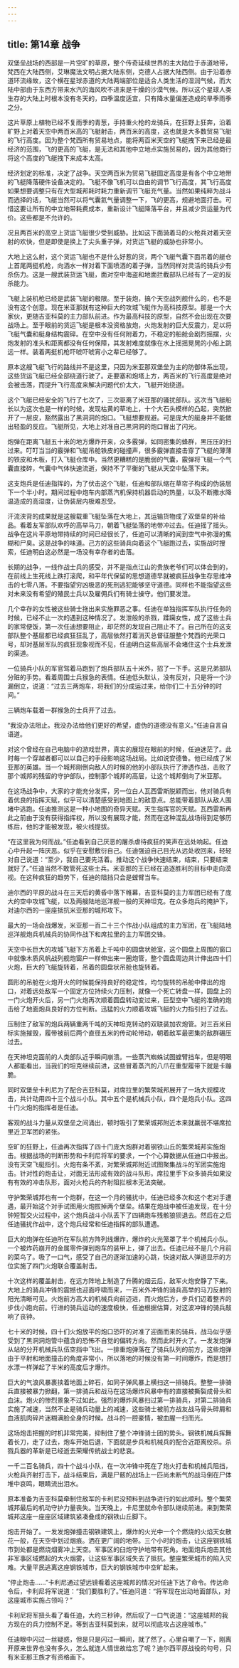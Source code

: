 ```yaml
---
---
---
```

title: 第14章 战争
---



双堡垒战场的西部是一片空旷的草原，整个传奇延续世界的主大陆位于赤道地带，梵西在大陆西侧，艾琳魔法文明占据大陆东侧，克德人占据大陆西侧。由于沿着赤道环流缘故，这个横在星球赤道的大陆两端部位是适合人类生活的湿润气候，而大陆中部由于东西方带来水汽的海风吹不进来是干燥的沙漠气候。所以这个星球人类生存的大陆上时根本没有冬天的，四季温度适宜，只有降水量偏差造成的旱季雨季之分。

这片草原上植物已经不复雨季的青葱，手持重火枪的龙骑兵，在狂野上狂奔，沿着旷野上对着天空中两百米高的飞艇射击，两百米的高度，这也就是大多数贸易飞艇的飞行高度。因为整个梵西所有贸易地点，能将两百米天空的飞艇拽下来已经是最经济的范围，飞的更高的飞艇，是无法和其他中立地点实施贸易的，因为其他商行将这个高度的飞艇拽下来成本太高。

经济划定的标准，决定了战争。天空两百米为贸易飞艇固定高度是有各个中立地带的飞艇降落硬件设备决定的。飞艇不像飞机可以自由的调节飞行高度，其飞行高度如果想要调整只有在大型城邦耗时耗力重新调节飞艇充气量。当然如果纯粹为战斗而选择的话，飞艇当然可以将气囊氦气量调整一下，飞的更高，规避地面打击。可惜这要让所有的中立地带耗费成本，重新设计飞艇降落平台，并且减少货运量为代价。这些都是不允许的。

况且两百米的高空上货运飞艇很少受到威胁。比如这下面骑着马的火枪兵对着天空射的欢快，但是即使是换上了尖头重子弹，对货运飞艇的威胁也非常小。

大地上这么射，这个货运飞艇也不是什么好惹的货，两个飞艇气囊下面吊着的艇仓上首尾两挺机枪，向洒水一样对着下面喷洒的着子弹，当然同样对灵活的骑兵少有杀伤力。这是一艘武装货运飞艇，面对空中海盗和地面拦截部队已经有了一定的反杀能力。

飞艇上装机枪已经是武装飞艇的极限。至于装炮，搞个天空战列舰什么的，也不是没有这个创意。现在米亚那就有这种巨大的攻城飞艇作为高科技原型。那是一个大家伙，更随吉亚科莫的主力部队前进。作为最高科技的原型，自然不会出现在次要战场上。至于眼前的货运飞艇是根本没资格放炮，火炮发射的巨大反震力，足以将飞艇气囊和艇身结构震碎。在空中没有任何附着力，不稳定的船舱会剧烈摇摆，火炮发射的准头和距离都没有任何保障，其发射难度就像在水上摇摇晃晃的小船上跳远一样。装着两挺机枪吓唬吓唬宵小之辈已经够了。

原本这艘飞艇飞行的路线并不是这里，只因为米亚那双堡垒为主的防御体系出现，这些货运飞艇已经全部绕道行驶了。走要塞和炮塔上方，两百米的飞行高度是绝对会被击落，而提升飞行高度来解决问题代价太大，飞艇开始绕道。

这个飞艇已经安全的飞行了七次了，三次驱离了米亚那的骚扰部队。这次当飞艇船长以为这次也是一样的时候，发现枯黄的草地上，十个大石头模样的凸起，突然掀开了一层皮，豁然露出了黑洞洞的炮口。飞艇想要规避。可是庞大的艇身并不能做出轻盈的反应。飞艇所见，大地上对准自己黑洞洞的炮口冒出了闪光。

炮弹在距离飞艇五十米的地方爆炸开来，众多霰弹，如同密集的蜂群，黑压压的扫过来。叮叮当当的霰弹和飞艇吊舱铁皮的碰撞声，很多霰弹直接击穿了飞艇的薄薄的铁皮和木板，打入飞艇仓库中。当然更糟糕的是脆弱的气囊，霰弹将飞艇一个气囊直接碎，气囊中气体快速流逝，保持不了平衡的飞艇从天空中坠落下来。

这支炮兵是任迪指挥的，为了伏击这个飞艇，任迪和部队缩在草帘子构成的伪装层下一个半小时。期间过程中炮车内部蒸汽机保持机器启动的热量，以及不断撒水降温造成的高湿度，让伪装层内极难忍受。

汗流浃背的成果就是这艘载重飞艇坠落在大地上，其运输货物成了双堡垒的补给品。看着友军部队欢呼的高举马刀，朝着飞艇坠落的地带冲过去。任迪摇了摇头。战争在这片平原地带持续的时间已经很长了，任迪可以清晰的闻到空气中弥漫的焦糊和尸臭。这是战争的味道。己方的这些骑兵向着这个飞艇跑过去，实施战时搜索，任迪明白这必然是一场没有幸存者的击落。

长期的战争，一线作战士兵的感受，并不是指点江山的贵族老爷们可以体会到的，在前线上生死线上跌打滚爬，和平年代保留的思想道德早就被疯狂战争生存思维冲击的七零八落。不要指望穷凶极恶的死刑逃犯能够坚守道德。同样也不能指望这些对未来没有希望的殖民士兵以及雇佣兵们有骑士操守。他们要发泄。

几个幸存的女性被这些骑士拖出来实施罪恶之事。任迪在单独指挥军队执行任务的时候，已经不止一次的遇到这种情况了。发泄般的杀戮，蹂躏女性，成了这些士兵的家常便饭，第一次任迪想要阻止，却茫然的发现自己阻止不了。自己所在的这支部队整个基层都已经疯狂狂乱了，高层依然打着消灭总督征服整个梵西的光荣口号，却对基层军队的疯狂现象视而不见，任迪明白这些高层不会堵住这个士兵发泄的渠道。

一位骑兵小队的军官驾着马跑到了炮兵部队五十米外，招了一下手。这是兄弟部队分赃的手势。看着周围士兵猴急的表情。任迪低头默认，没有反对，只是将一个沙漏倒立，说道：“过去三两炮车，将我们的分成运过来，给你们二十五分钟的时间。”

三辆炮车载着一群猴急的士兵开了过去。

“我没办法阻止。我没办法给他们更好的希望，虚伪的道德没有意义。”任迪自言自语道。

对这个曾经在自己电脑中的游戏世界，真实的展现在眼前的时候，任迪迷茫了。此时每一个穿越者都可以以自己的手段影响这场战局。比如说安德鲁。他已经成了米亚那的英雄。当一个城邦刚倒向敌人的时候的他的小部队执行了渗透作战，击败了那个城邦的残留的守护部队，控制那个城邦的高层，让这个城邦倒向了米亚那。

在这场战争中，大家的才能充分发挥，另一位白人瓦西雷斯脱颖而出，他对骑兵有着优良的指挥天赋，似乎可以清楚感受到地图上的敌意点。总能带着部队从敌人围堵中逃跑。任迪推测这是一种小地图的奇异天赋。天生指挥官的天赋。瓦西雷斯再此之前由于没有获得指挥权，所以没有展现才能，然而在这种混乱战场得到足够历练后，他的才能被发现，被火线提拔。

“在这里我为何而战。”任迪看到自己厌恶的屠杀虐待疯狂的笑声在远处响起。任迪心中升起一阵厌恶。似乎在安慰敷衍自己。任迪强迫自己目光从远处收回来，轻轻对自己说道：“至少，我自己要先活着。推动这个战争快速结束，结束，只要结束就好了。”任迪当然不敢管死这些士兵。米亚那的王已经在追逐胜利的目标中走向漠视。在这种疯狂的趋势下，任迪的阻挡只会是螳臂当车。

迪尔西的平原的战斗在三天后的黄昏中落下帷幕，吉亚科莫的主力军团已经有了庞大的空中攻城飞艇，以及两艘陆地巡洋舰一般的天神坦克。在众多炮兵的掩护下，对迪尔西的一座座抵抗米亚那的城邦攻下。

最大的一场会战爆发，米亚那一百二十三个作战小队组成的主力军团，在飞艇陆地巡洋舰炮兵机械兵的协同作战下和席拉里的主力军团交锋。

天空中长巨大的攻城飞艇下方吊着上千吨中的圆盘状舱室，这个圆盘上周围的窗口中就像木质风帆战列舰炮窗户一样伸出来一圈炮管，整个圆盘周边共计伸出四十们火炮，巨大的飞艇旋转着，吊着的圆盘状吊舱也旋转着。

圆形的吊舱在火炮开火的时候能保持良好的稳定性，均匀旋转的吊舱中伸出的炮口，对着远处敌军一个固定方位持续火力压制，就像一个死亡转盘一样，圆盘上的一门火炮开火后，另一门火炮再次顺着圆盘转动变过来，巨型空中飞艇的准确的炮击给了地面炮兵良好的方位判断。迅猛的火力顺着攻城飞艇的火力指引扫了过去。

压制住了敌军的炮兵两辆重两千吨的天神坦克转动的双联装加农炮管。对三百米目标实施摧毁，履带被前后两个直径五米的传动轮带动，朝着敌军最密集的敌群碾压过去。

在天神坦克面前的人类部队近乎瞬间崩溃。一些蒸汽蜘蛛试图螳臂挡车，但是明眼人都能看出，当我们的坦克继续前进，这些冒着蒸汽的八爪在重型履带下就是卡蹦脆。

同时双堡垒卡利尼为了配合吉亚科莫，对席拉里的繁荣城邦展开了一场大规模攻击，共计动用四十三个战斗小队。其中五个是机械兵小队，四个是炮兵小队。这四十门火炮的指挥者是任迪。

客观的战斗力量从双堡垒之间涌出，顿时吸引了繁荣城邦附近本来就羸弱不堪席拉里近卫军团的紧张。

空旷的狂野上，任迪再次指挥了四十门庞大炮群对着钢铁山丘的繁荣城邦实施炮击。根据战场的判断形势和卡利尼将军的要求，一个个心算数据从任迪口中报出。没有天空飞艇指引。火炮有条不紊，对繁荣城邦附近试图聚集战斗的军团实施炮击。针对性的炮击让，对面无法形成有效的战斗队形。席拉里手下众多骑兵如果没有有效的冲击队形，面对火枪兵的齐射阻拦根本无法突破。

守护繁荣城邦也有一个炮群，在这一个月的骚扰中，任迪已经多次和这个老对手遭遇，最开始这个对手试图用火炮拔掉两个堡垒。结果在炮战中被任迪发现，在十分钟短暂交火过程中，这个炮兵战斗小队丢下了四辆炮车残骸狼狈退去。然后在之后任迪骚扰作战中，这个炮兵经常和任迪指挥的部队遭遇。

巨大的炮弹在任迪所在军队前方阵列线爆炸，爆炸的火光笼罩了半个机械兵小队。一个被炸药崩开的金属零件弹到炮车的装甲上，弹了出去。任迪已经不是几个月前的菜鸟了。吸了一口气，感受了自己的逐渐加速的心跳，快速对敌人弹道显示的方位实施了四门火炮联合覆盖射击。

十次这样的覆盖射击，在远方阵地上制造了升腾的烟云后，敌军火炮安静了下来。大地上的骑兵冲锋的震撼也迎面呼啸而来，一百米外冲锋的骑兵高举的马刀反射的阳光清晰可见。火炮前方高大的机械兵向前迈进，而火炮后方，步兵们迈着整齐的步伐小跑向前。行进的骑兵运动的速度极快，任迪根据估算，对这波冲锋的骑兵敲响了丧钟。

七十米的时候，四十们火炮放平的炮口恐吓的对准了迎面而来的骑兵，战马似乎感受到了黑洞洞炮管中蕴含的恐怖不自觉的偏转方向。然而此时开火了。一发发炮弹从站的分开机械兵队伍空挡中飞出。一排重炮弹落在了骑兵队列的前方，这些炮弹由于平射和地面撞击的角度非常小，所以落地的时候没有第一时间爆炸，而是想打水漂一样弹起了半米的高度后才爆炸。

巨大的气浪风暴裹挟着地面上碎石，如同子弹风暴上横扫这一排骑兵。整整一排骑兵直接被暴力掀翻，第一排骑兵和战马在这场爆炸风暴中有的直接被撕裂成骨头和血沫。炮火的惨烈景象不过如此。强烈的爆炸风暴扫过第一排骑兵，对第二排骑兵实施了减速，当然不止是骑兵动量上的减速，这些骑士被前方战友战马骨头碎屑和血液肌肉碎片迷糊满脸全身的时候。战斗的一腔豪情，被血腥一扫而光。

这场炮击把握的时机非常完美，抑制住了整个冲锋骑士团的势头。钢铁机械兵挥舞着长刀，走了过去，炮车开始后退，下面就是步兵和机械兵的配合近距离绞杀。杀戮兵器的革新是已经逝去荣耀传统战士的悲哀。

一千二百名骑兵，四十个战斗小队，在一次冲锋中死在了炮火打击和机械兵阻挡，火枪兵齐射打击下，战斗结束后，满是尸骸的战场上一匹尚未断气的战马倒在尸体堆中哀鸣，眼睛流出泪水。

原本准备为吉亚科莫牵制住敌军的卡利尼没预料到战争进行的如此顺利。整个繁荣城邦最后的机动守护力量丧失。当天晚上，卡尼里就命令部队继续前进。来到繁荣城邦这座一座座区域建筑紧凑叠成的钢铁山丘脚下。

炮击开始了。一发发炮弹撞击钢铁建筑上，爆炸的火光中一个个燃烧的火焰天女散花一般，在天空中划过烟痕。洒在更广阔的地带。三个小时的炮击，让这座钢铁城市到处都是燃烧烟雾冲上天空。军事区的臼炮守护地带有死角。地面炮兵炮击其他非军事区域燃起的大火烟雾，让这些军事区域失去了抵抗。整座繁荣城市的陷入灾难。大量平民逃离这座钢铁城市，巨大的钢铁城市中空旷起来。

“停止炮击……”卡利尼通过望远镜看着这座城邦的情况对任迪下达了命令。传达命令后，卡利尼将军说道：“我们要胜利了。”任迪问道：“将军现在出动地面部队，对这座城市实施占领吗？”

卡利尼将军扭头看了看任迪，大约三秒钟，然后叹了一口气说道：“这座城邦的我方现在的兵力控制不足。等到吉亚科莫到来，就可以彻底攻占这座城市。”

任迪眼中闪过一丝疑惑，但是只是闪过一瞬间，就了然了。心里自嘲了一下，刚离开原来世界也没有多久，怎么就连人情世故给忘了呢？迪尔西平原战役的句号，只有米亚那王族才有资格画下。